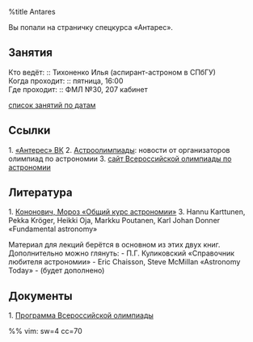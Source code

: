 %title Antares

{{local:img/b44_the_dark_river.jpg|B44, The Dark River, Rho Ophiuchi, Antares, M4|class="banner"}}
<div class="banner">Вы попали на страничку спецкурса «Антарес».</div>

== Занятия ==

Кто ведёт: :: Тихоненко Илья (аспирант-астроном в СПбГУ) <br/>
Когда проходит: :: пятница, 16:00 <br/>
Где проходит: :: ФМЛ №30, 207 кабинет <br/>


[[пары/список_пар.wiki|список занятий по датам]]

== Ссылки == 

1. {{local:img/vklogo.png|vklogo|}} [[https://vk.com/antares_pml30|«Антерес» ВК]]
2. {{local:img/vklogo.png|vklogo|}} [[https://vk.com/astroolympiads|Астроолимпиады]]: новости от организаторов олимпиад по астрономии
3. [[http://www.astroolymp.ru/|cайт Всероcсийской олимпиады по астрономии]]

== Литература ==
1. [[resources/кононович|Кононович, Мороз «Общий курс астрономии»]]
3. Hannu Karttunen, Pekka Kröger, Heikki Oja,  Markku Poutanen, Karl Johan Donner «Fundamental astronomy»

Материал для лекций берётся в основном из этих двух книг.
Дополнительно можно глянуть:
- П.Г. Куликовский «Справочник любителя астрономии»
- Eric Chaisson, Steve McMillan «Astronomy Today»
- (будет дополнено)

== Документы ==

1. [[http://astroolymp.ru/docs/syllabus2019.pdf|Программа Всероссийской олимпиады]]

<div style="display:none;">
<!-- [[контакты]] -->
</div>
%% vim: sw=4 cc=70


